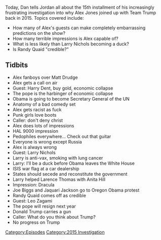 {{Episode
    | title             = October 7-11, 2015
    | caption           = [https://knowledgefight.libsyn.com/knowledge-fight-october-7-11-2015 Listen to this episode on Libsyn]
    | episodeNumber     = 76
    | length            = 01:39:27
    | airDate           = August 23, 2017
    | coverageStartDate = October 7, 2015
    | coverageEndDate   = October 11, 2015
    | episodeType       = [[:Category:2015 Investigation|2015 Investigation]]
    | appearance        = [[Harry Dent]], [[Larry Nichols]], [[Clarence Thomas]], [[Anita Hill]], [[Joe Biggs]], [[Jaquari Jackson]], [[Randy Quaid]], [[Leo Zagami]]
    | beverage          = Faygo Arctic Sun
    | oocDrop           = Cut her genitals of with scissors
    | previousEpisode   = [[75: January 7, 2011]]
    | nextEpisode       = [[77: August 23, 2017]]
}}

{{Stub}}

Today, Dan tells Jordan all about the 15th installment of his increasingly frustrating investigation into why Alex Jones joined up with Team Trump back in 2015. Topics covered include:

*How many of Alex's guests can make completely embarrassing predictions on the show?
*How many terrible impressions is Alex capable of?
*What is less likely than Larry Nichols becoming a duck?
*Is Randy Quaid "credible?"

==Tidbits==

*Alex fanboys over Matt Drudge
*Alex gets a call on air
*Guest: Harry Dent, buy gold, economic collapse
*The pope is the harbinger of economic collapse
*Obama is going to become Secretary General of the UN
*Anatomy of a bad comedy set
*Alex gets racist as fuck
*Punk girls love boots
*Caller: don't deny christ
*Alex does lots of impressions
*HAL 9000 impression
*Pedophiles everywhere... Check out that guitar
*Everyone is wrong except Russia
*Alex is always wrong
*Guest: Larry Nichols
*Larry is anti-vax, smoking with lung cancer
*Larry: I'll be a duck before Obama leaves the White House
*ISIS war flag at a car dealership
*States should secede and reconstitute the government
*Larry helped Larence Thomas with Anita Hill
*Impression: Dracula
*Joe Biggs and Jaquari Jackson go to Oregon Obama protest
*Randy Quaid comes off as credible
*Guest: Leo Zagami
*The pope will resign next year
*Donald Trump carries a gun
*Caller: What do you think about Trump?
*No progress on Trump

[[Category:Episodes]]
[[Category:2015 Investigation]]
